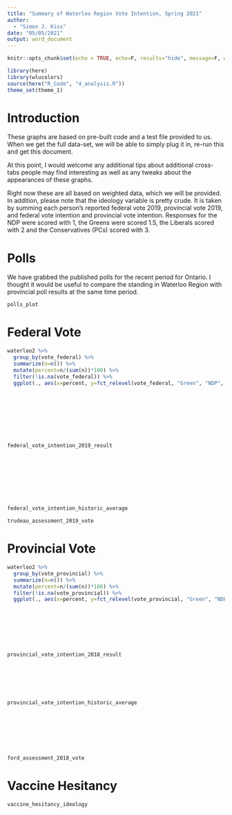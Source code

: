 ```yaml
---
title: "Summary of Waterloo Region Vote Intention, Spring 2021"
author: 
  - "Simon J. Kiss"
date: "05/05/2021"
output: word_document
---
```


```r
knitr::opts_chunk$set(echo = TRUE, echo=F, results="hide", message=F, warning=F, fig.width=6, fig.height=2)

```

```r

library(here)
library(wlucolors)
source(here("R_Code", "4_analysis.R"))
theme_set(theme_1)
```

# Introduction

These graphs are based on pre-built code and a test file provided to us. When we get the full data-set, we will be able to simply plug it in, re-run this and get this document. 

At this point, I would welcome any additional tips about additional cross-tabs people may find interesting as well as any tweaks about the appearances of these graphs. 

Right now these are all based on weighted data, which we will be provided. In addition, please note that the ideology variable is pretty crude. It is taken by summing each person's reported federal vote 2019, provincial vote 2019, and federal vote intention and provincial vote intention. Responses for the NDP were scored with 1, the Greens were scored 1.5, the Liberals scored with 2 and the Conservatives (PCs) scored with 3.

\newpage

# Polls

We have grabbed the published polls for the recent period for Ontario. I thought it would be useful to compare the standing in Waterloo Region with provincial poll results at the same time period. 

```r
polls_plot
```


\newpage

# Federal Vote



```r
waterloo2 %>% 
  group_by(vote_federal) %>% 
  summarize(n=n()) %>% 
  mutate(percent=n/(sum(n))*100) %>% 
  filter(!is.na(vote_federal)) %>% 
  ggplot(., aes(x=percent, y=fct_relevel(vote_federal, "Green", "NDP", "Conservative", "Liberal"), fill=vote_federal))+geom_col()+scale_fill_mine()+labs(y="Party", x="Percent")+xlim(c(0,50))
```
&nbsp;    
&nbsp;   
&nbsp;   
&nbsp;   
&nbsp;   
&nbsp;   

```r
federal_vote_intention_2019_result
```

&nbsp;   
&nbsp;   
&nbsp;   
&nbsp;   
&nbsp;   
&nbsp;   

```r
federal_vote_intention_historic_average
```


```r
trudeau_assessment_2019_vote
```


# Provincial Vote



```r
waterloo2 %>% 
  group_by(vote_provincial) %>% 
  summarize(n=n()) %>% 
  mutate(percent=n/(sum(n))*100) %>% 
  filter(!is.na(vote_provincial)) %>% 
  ggplot(., aes(x=percent, y=fct_relevel(vote_provincial, "Green", "NDP", "Liberal", "PC"), fill=vote_provincial))+geom_col()+scale_fill_mine(palette="ontario")+ylab("Party")+xlab("Percent")+xlim(c(0,50))
```

&nbsp;  
&nbsp;  
&nbsp;  
&nbsp;  
&nbsp;  

```r
provincial_vote_intention_2018_result
```

&nbsp;   
&nbsp;   
&nbsp;   
&nbsp;   

```r
provincial_vote_intention_historic_average
```
&nbsp;   
&nbsp;  
&nbsp;  
&nbsp;  
&nbsp;  

```r
ford_assessment_2018_vote
```

\newpage

# Vaccine Hesitancy
```r
vaccine_hesitancy_ideology
```

